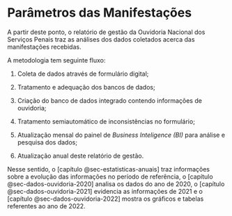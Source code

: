 # Parâmetros das Manifestações {#sec-tratamento-manifestacoes}

A partir deste ponto, o relatório de gestão da Ouvidoria Nacional dos Serviços Penais traz as análises dos dados coletados acerca das manifestações recebidas.

A metodologia tem seguinte fluxo:

1.  Coleta de dados através de formulário digital;

2.  Tratamento e adequação dos bancos de dados;

3.  Criação do banco de dados integrado contendo informações de ouvidoria;

4.  Tratamento semiautomático de inconsistências no formulário;

5.  Atualização mensal do painel de *Business Inteligence (BI)* para análise e pesquisa dos dados;

6.  Atualização anual deste relatório de gestão.

Nesse sentido, o [capítulo @sec-estatisticas-anuais] traz informações sobre a evolução das informações no período de referência, o [capítulo @sec-dados-ouvidoria-2020] analisa os dados do ano de 2020, o [capítulo @sec-dados-ouvidoria-2021] evidencia as informações de 2021 e o [capítulo @sec-dados-ouvidoria-2022] mostra os gráficos e tabelas referentes ao ano de 2022.
